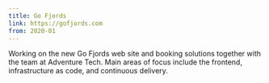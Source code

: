 ```yaml
---
title: Go Fjords
link: https://gofjords.com
from: 2020-01
---
```


Working on the new Go Fjords web site and booking solutions together with the team at Adventure Tech.
Main areas of focus include the frontend, infrastructure as code, and continuous delivery.